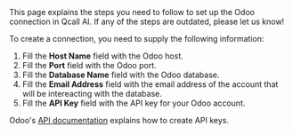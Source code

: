 
<Info>
    This page explains the steps you need to follow to set up the Odoo
    connection in Qcall AI. If any of the steps are outdated, please let us know!
</Info>

To create a connection, you need to supply the following information:

1. Fill the **Host Name** field with the Odoo host.
1. Fill the **Port** field with the Odoo port.
1. Fill the **Database Name** field with the Odoo database.
1. Fill the **Email Address** field with the email address of the account that will be intereacting with the database.
1. Fill the **API Key** field with the API key for your Odoo account.

Odoo's [API documentation](https://www.odoo.com/documentation/latest/developer/reference/external_api.html#api-keys) explains how to create API keys.
